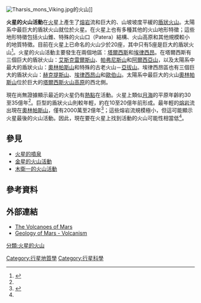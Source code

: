[[File:Tharsis_mons_Viking.jpg|thumb]]的火山]]

'''火星的火山活動'''在[[火|火]]星上產生了[[熔岩|熔岩]]流和巨大的、山坡坡度平緩的[[盾狀火山|盾狀火山]]。太陽系中最巨大的盾狀火山就位於火星。在火星上也有多種其他的火山地形特徵；這些地形特徵包括火山錐、特殊的火山口（Patera）結構、火山高原和其他規模較小的地質特徵。目前在火星上已命名的火山少於20座，其中只有5座是巨大的盾狀火山<ref name=VolcanMars >{{Cite web |url=http://volcano.oregonstate.edu/volcanoes/planet_volcano/mars/Overview.html |title=Volcanism on Mars |accessdate=2010-08-21 |archive-date=2010-03-28 |archive-url=https://web.archive.org/web/20100328150021/http://volcano.oregonstate.edu/volcanoes/planet_volcano/mars/Overview.html |dead-url=no }}</ref>。火星的火山活動主要發生在兩個地區：[[塔爾西斯|塔爾西斯]]和[[埃律西昂|埃律西昂]]。在塔爾西斯有三個巨大的盾狀火山：[[艾斯克雷爾斯山|艾斯克雷爾斯山]]、[[帕弗尼斯山|帕弗尼斯山]]和[[阿爾西亞山|阿爾西亞山]]，以及太陽系中最大的盾狀火山：[[奧林帕斯山_(火星)|奧林帕斯山]]和特殊的古老火山－[[亞拔山|亞拔山]]。埃律西昂區也有三個巨大的盾狀火山：[[赫克提斯山|赫克提斯山]]、[[埃律西昂山|埃律西昂山]]和[[歐伯山|歐伯山]]。太陽系中最巨大的火山[[奧林帕斯山_(火星)|奧林帕斯山]]位於巨大的[[塔爾西斯|塔爾西斯]][[火山高原|火山高原]]的西北側。

現在尚無證據顯示最近的火星仍有[[熱點_(地質學)|熱點]]在活動。火星上類似[[月海|月海]]的平原年齡約30至35億年<ref name=VolcanMars />。巨型的盾狀火山則較年輕，約在10至20億年前形成。最年輕的[[熔岩|熔岩]]流出現在[[奧林帕斯山_(火星)|奧林帕斯山]]，僅有2000萬至2億年<ref>{{Cite web |url=http://www.lukew.com/marsgeo/volcanic2.html |title=Geology of Mars - Volcanism |accessdate=2010-08-21 |archive-date=2017-06-17 |archive-url=https://web.archive.org/web/20170617144145/https://www.lukew.com/marsgeo/volcanic2.html |dead-url=yes }}</ref>；這些熔岩流規模極小，但這可能顯示火星最後的火山活動。因此，現在要在火星上找到活動的火山可能性相當低<ref name=VolcanMars />。

==參見==
{{portal box|太阳系|火山}}
*[[火星的噴泉|火星的噴泉]]
*[[金星的火山活動|金星的火山活動]]
*[[木衛一的火山活動|木衛一的火山活動]]

==參考資料==
{{Reflist}}

==外部連結==
*[http://www.chm.bris.ac.uk/webprojects1997/JoeA/welcome.htm The Volcanoes of Mars] {{Wayback|url=http://www.chm.bris.ac.uk/webprojects1997/JoeA/welcome.htm |date=20101110015950 }}
*[http://www.lukew.com/marsgeo/volcanic.html Geology of Mars - Volcanism] {{Wayback|url=http://www.lukew.com/marsgeo/volcanic.html |date=20101216022157 }}

{{火星}}
[[分類:火星的火山|分類:火星的火山]]
[[Category:行星地質學|Category:行星地質學]]
[[Category:行星科學|Category:行星科學]]